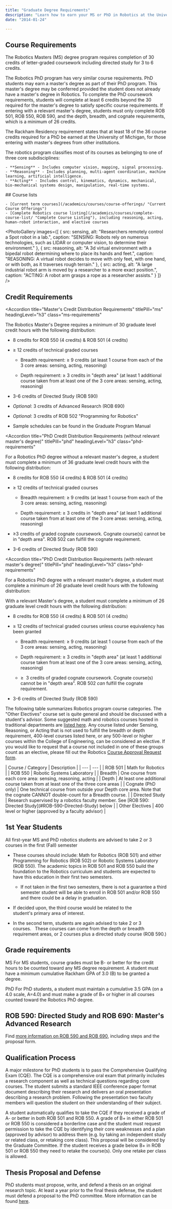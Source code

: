 ```yaml
---
title: "Graduate Degree Requirements"
description: "Learn how to earn your MS or PhD in Robotics at the University of Michigan."
date: "2014-01-24"

---
```



## Course Requirements <Pill type="ms" /> <Pill type="phd" />

The Robotics Masters (MS) degree program requires completion of 30 credits of letter-graded coursework including directed study for 3 to 6 credits.

The Robotics PhD program has very similar course requirements. PhD students may earn a master's degree as part of their PhD program. This master's degree may be conferred provided the student does not already have a master's degree in Robotics. To complete the PhD coursework requirements, students will complete at least 6 credits beyond the 30 required for the master's degree to satisfy specific course requirements. If entering with a relevant master's degree, students must only complete ROB 501, ROB 550, ROB 590, and the depth, breadth, and cognate requirements, which is a minimum of 26 credits.

The Rackham Residency requirement states that at least 18 of the 36 course credits required for a PhD be earned at the University of Michigan, for those entering with master's degrees from other institutions.


<TwoColumn>
  <div slot="left">
    The robotics program classifies most of its courses as belonging to one of three core subdisciplines:

    - **Sensing** - Includes computer vision, mapping, signal processing.
    - **Reasoning** - Includes planning, multi-agent coordination, machine learning, artificial intelligence.
    - **Acting** - Includes control, kinematics, dynamics, mechanical, bio-mechanical systems design, manipulation, real-time systems.
  </div>

  <div slot="right">
    ## Course lists

    - [Current term courses](/academics/courses/course-offerings/ "Current Course Offerings")
    - [Complete Robotics course listing](/academics/courses/complete-course-list/ "Complete Course Listing"), including reasoning, acting, human-robot interaction, and elective courses
  </div>
</TwoColumn>

<PhotoGallery 
  images={[
    {
      src: sensing,
      alt: "Researchers remotely control a Spot robot in a lab.",
      caption: "SENSING: Robots rely on numerous technologies, such as LIDAR or computer vision, to determine their environment."
    },
    {
      src: reasoning, 
      alt: "A 3d virtual environment with a bipedal robot determining where to place its hands and feet.",
      caption: "REASONING: A virtual robot decides to move with only feet, with one hand, or with both, as it traverses rough terrain."
    },
    {
      src: acting,
      alt: "A large industrial robot arm is moved by a researcher to a more exact position.",
      caption: "ACTING: A robot arm grasps a rope as a researcher assists."
    }
  ]}
/>

## Credit Requirements
<Accordion 
  title="Master's Credit Distribution Requirements"
  titlePill="ms"
  headingLevel="h3"
  class="ms-requirements"
>

  The Robotics Master's Degree requires a minimum of 30 graduate level credit hours with the following distribution:

  - 8 credits for ROB 550 (4 credits) & ROB 501 (4 credits) 

  - ≥ 12 credits of technical graded courses
      - Breadth requirement: ≥ 9 credits (at least 1 course from each of the 3 core areas: sensing, acting, reasoning) 
      
      - Depth requirement: ≥ 3 credits in "depth area" (at least 1 additional course taken from at least one of the 3 core areas: sensing, acting, reasoning) 

  - 3-6 credits of Directed Study (ROB 590)

  - _Optional_: 3 credits of Advanced Research (ROB 690)

  - _Optional_: 3 credits of ROB 502 "Programming for Robotics"

  - Sample schedules can be found in the Graduate Program Manual
</Accordion>

<Accordion 
  title="PhD Credit Distribution Requirements (without relevant master's degree)"
  titlePill="phd"
  headingLevel="h3"
  class="phd-requirements"
>

  For a Robotics PhD degree without a relevant master's degree, a student must complete a minimum of 36 graduate level credit hours with the following distribution:

  - 8 credits for ROB 550 (4 credits) & ROB 501 (4 credits) 

  - ≥ 12 credits of technical graded courses
      - Breadth requirement: ≥ 9 credits (at least 1 course from each of the 3 core areas: sensing, acting, reasoning)
      
      - Depth requirement: ≥ 3 credits in "depth area" (at least 1 additional course taken from at least one of the 3 core areas: sensing, acting, reasoning) 

  - ≥3 credits of graded cognate coursework. Cognate course(s) cannot be in "depth area". ROB 502 can fulfill the cognate requirement. 

  - 3-6 credits of Directed Study (ROB 590)
</Accordion>

<Accordion 
  title="PhD Credit Distribution Requirements (with relevant master's degree)"
  titlePill="phd"
  headingLevel="h3"
  class="phd-requirements"
>

  For a Robotics PhD degree with a relevant master's degree, a student must complete a minimum of 26 graduate level credit hours with the following distribution:

  With a relevant Master's degree, a student must complete a minimum of 26 graduate level credit hours with the following distribution: 

  - 8 credits for ROB 550 (4 credits) & ROB 501 (4 credits) 

  - ≥ 12 credits of technical graded courses unless course equivalency has been granted
      - Breadth requirement: ≥ 9 credits (at least 1 course from each of the 3 core areas: sensing, acting, reasoning) 
      
      - Depth requirement: ≥ 3 credits in "depth area" (at least 1 additional course taken from at least one of the 3 core areas: sensing, acting, reasoning)
      
      - ≥  3 credits of graded cognate coursework. Cognate course(s) cannot be in "depth area". ROB 502 _can_ fulfill the cognate requirement.

  - 3-6 credits of Directed Study (ROB 590)
</Accordion>

The following table summarizes Robotics program course categories. The "Other Electives" course set is quite general and should be discussed with a student's advisor. Some suggested math and robotics courses hosted in traditional departments are [listed here](/academics/courses/complete-course-list/ "Complete Course List"). Any course listed under Sensing, Reasoning, or Acting that is not used to fulfill the breadth or depth requirement, 400-level courses listed here, or any 500-level or higher courses within the College of Engineering, can be considered an elective. If you would like to request that a course not included in one of these groups count as an elective, please fill out the Robotics [Course Approval Request form](https://docs.google.com/forms/d/e/1FAIpQLSci0XS8N5iMFAmnvBs2DBWWUwdGac9HoBrg536HpNfD4HLP4Q/viewform).

<div class="requirements-table-wrapper">
| Course / Category | Description |
| --- | --- |
| ROB 501 | Math for Robotics |
| ROB 550 | Robotic Systems Laboratory |
| Breadth | One course from each core area: sensing, reasoning, acting |
| Depth | At least one additional course taken from at least one of the three core areas |
| Cognate (PhD only) | One technical course from outside your Depth core area. Note that the cognate CANNOT double-count for a Breadth course. |
| Directed Study | Research supervised by a robotics faculty member. See [ROB 590: Directed Study](#ROB-590-Directed-Study) below |
| Other Electives | 400 level or higher (approved by a faculty advisor) |
</div>

## 1st Year Students <Pill type="ms" /> <Pill type="phd" />

All first-year MS and PhD robotics students are advised to take 2 or 3 courses in the first (Fall) semester

- These courses should include: Math for Robotics (ROB 501) and either Programming for Robotics (ROB 502) or Robotic Systems Laboratory (ROB 550). The academic topics in ROB 501 and ROB 550 build the foundation to the Robotics curriculum and students are expected to have this education in their first two semesters.
    - If not taken in the first two semesters, there is not a guarantee a third semester student will be able to enroll in ROB 501 and/or ROB 550 and there could be a delay in graduation.

- If decided upon, the third course would be related to the student's primary area of interest.  

- In the second term, students are again advised to take 2 or 3 courses.   These courses can come from the depth or breadth requirement areas, or 2 courses plus a directed study course (ROB 590.)

## Grade requirements

<Pill type="ms">MS</Pill> For MS students, course grades must be B- or better for the credit hours to be counted toward any MS degree requirement. A student must have a minimum cumulative Rackham GPA of 3.0 (B) to be granted a degree.

<Pill type="phd">PhD</Pill> For PhD students, a student must maintain a cumulative 3.5 GPA (on a 4.0 scale, A=4.0) and must make a grade of B+ or higher in all courses counted toward the Robotics PhD degree.

## ROB 590: Directed Study and ROB 690: Master's Advanced Research

Find [more information on ROB 590 and ROB 690](/academics/graduate/degree-requirements/rob-590-and-rob-690/ "more information on ROB 590 and ROB 690"), including steps and the proposal form.

## Qualification Process <Pill type="phd" />

A major milestone for PhD students is to pass the Comprehensive Qualifying Exam (CQE). The CQE is a comprehensive oral exam that primarily includes a research component as well as technical questions regarding core courses. The student submits a standard IEEE conference paper format document describing their research and delivers an oral presentation describing a research problem. Following the presentation two faculty members will question the student on their understanding of their subject.

A student automatically qualifies to take the CQE if they received a grade of A- or better in both ROB 501 and ROB 550. A grade of B+ in either ROB 501 or ROB 550 is considered a borderline case and the student must request permission to take the CQE by identifying their core weaknesses and a plan (approved by advisor) to address them (e.g. by taking an independent study or related class, or retaking core class). This proposal will be considered by the Graduate Committee. If the student receives a grade below B+ in ROB 501 or ROB 550 they need to retake the course(s). Only one retake per class is allowed.

## Thesis Proposal and Defense <Pill type="phd" />

PhD students must propose, write, and defend a thesis on an original research topic. At least a year prior to the final thesis defense, the student must defend a proposal to the PhD committee. More information can be found [here](/academics/student-services/dissertation-committee-formation-and-proposal/ "Dissertation Committee Formation and Proposal").


